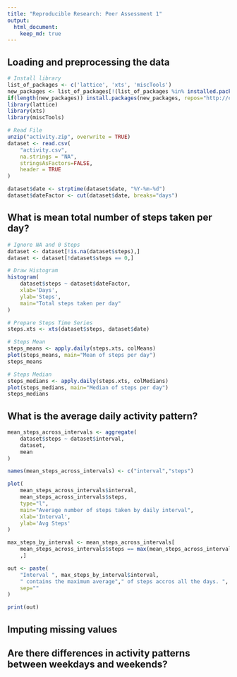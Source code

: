 ```yaml
---
title: "Reproducible Research: Peer Assessment 1"
output: 
  html_document:
    keep_md: true
---
```



## Loading and preprocessing the data
```r
# Install library
list_of_packages <- c('lattice', 'xts', 'miscTools')
new_packages <- list_of_packages[!(list_of_packages %in% installed.packages()[,'Package'])]
if(length(new_packages)) install.packages(new_packages, repos="http://cran.rstudio.com/")
library(lattice)
library(xts)
library(miscTools)

# Read File
unzip("activity.zip", overwrite = TRUE)
dataset <- read.csv(
    "activity.csv", 
    na.strings = "NA", 
    stringsAsFactors=FALSE, 
    header = TRUE
)

dataset$date <- strptime(dataset$date, "%Y-%m-%d")
dataset$dateFactor <- cut(dataset$date, breaks="days")
```

## What is mean total number of steps taken per day?
```r
# Ignore NA and 0 Steps
dataset <- dataset[!is.na(dataset$steps),]
dataset <- dataset[!dataset$steps == 0,]

# Draw Histogram
histogram(
    dataset$steps ~ dataset$dateFactor, 
    xlab='Days', 
    ylab='Steps', 
    main="Total steps taken per day"
)

# Prepare Steps Time Series
steps.xts <- xts(dataset$steps, dataset$date)

# Steps Mean
steps_means <- apply.daily(steps.xts, colMeans)
plot(steps_means, main="Mean of steps per day")
steps_means

# Steps Median
steps_medians <- apply.daily(steps.xts, colMedians)
plot(steps_medians, main="Median of steps per day")
steps_medians
```

## What is the average daily activity pattern?

```r
mean_steps_across_intervals <- aggregate(
    dataset$steps ~ dataset$interval, 
    dataset, 
    mean
)

names(mean_steps_across_intervals) <- c("interval","steps")

plot(
    mean_steps_across_intervals$interval, 
    mean_steps_across_intervals$steps,
    type="l",
    main="Average number of steps taken by daily interval",
    xlab='Interval',
    ylab='Avg Steps'
)

max_steps_by_interval <- mean_steps_across_intervals[
    mean_steps_across_intervals$steps == max(mean_steps_across_intervals$steps)
    ,]

out <- paste(
    "Interval ", max_steps_by_interval$interval,
    " contains the maximum average"," of steps accros all the days. ",
    sep=""
)

print(out)

```

## Imputing missing values



## Are there differences in activity patterns between weekdays and weekends?
